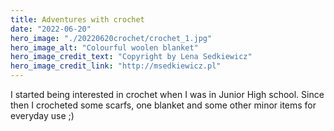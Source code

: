 ```yaml
---
title: Adventures with crochet
date: "2022-06-20"
hero_image: "./20220620crochet/crochet_1.jpg"
hero_image_alt: "Colourful woolen blanket"
hero_image_credit_text: "Copyright by Lena Sedkiewicz"
hero_image_credit_link: "http://msedkiewicz.pl"
---
```


I started being interested in crochet when I was in Junior High school. Since then I crocheted some scarfs, one blanket and some other minor items for everyday use ;)